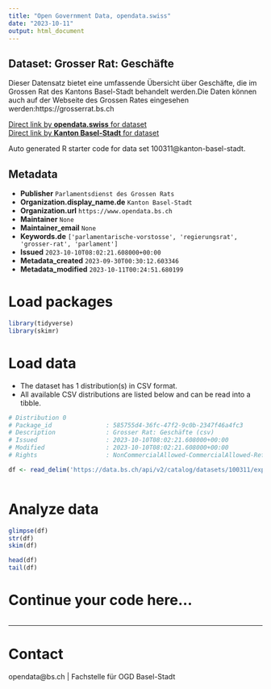 ```yaml
---
title: "Open Government Data, opendata.swiss"
date: "2023-10-11"
output: html_document
---
```


## Dataset: Grosser Rat: Geschäfte

Dieser Datensatz bietet eine umfassende Übersicht über Geschäfte, die im Grossen Rat des Kantons Basel-Stadt behandelt werden.Die Daten können auch auf der Webseite des Grossen Rates eingesehen werden:https://grosserrat.bs.ch

[Direct link by **opendata.swiss** for dataset](https://opendata.swiss/de/dataset/grosser-rat-geschafte)<br>
[Direct link by **Kanton Basel-Stadt** for dataset](https://data.bs.ch/explore/dataset/100311/)

Auto generated R starter code for data set 100311@kanton-basel-stadt.

## Metadata

- **Publisher** `Parlamentsdienst des Grossen Rats`
- **Organization.display_name.de** `Kanton Basel-Stadt`
- **Organization.url** `https://www.opendata.bs.ch`
- **Maintainer** `None`
- **Maintainer_email** `None`
- **Keywords.de** `['parlamentarische-vorstosse', 'regierungsrat', 'grosser-rat', 'parlament']`
- **Issued** `2023-10-10T08:02:21.608000+00:00`
- **Metadata_created** `2023-09-30T00:30:12.603346`
- **Metadata_modified** `2023-10-11T00:24:51.680199`


# Load packages

```r

library(tidyverse)
library(skimr)

```

# Load data

-   The dataset has 1 distribution(s) in CSV format.
-   All available CSV distributions are listed below and can be read into a tibble.

```r

# Distribution 0
# Package_id               : 585755d4-36fc-47f2-9c0b-2347f46a4fc3
# Description              : Grosser Rat: Geschäfte (csv)
# Issued                   : 2023-10-10T08:02:21.608000+00:00
# Modified                 : 2023-10-10T08:02:21.608000+00:00
# Rights                   : NonCommercialAllowed-CommercialAllowed-ReferenceRequired

df <- read_delim('https://data.bs.ch/api/v2/catalog/datasets/100311/exports/csv')



```

# Analyze data

```r

glimpse(df)
str(df)
skim(df)

head(df)
tail(df)

```

# Continue your code here...

```r

```

------------------------------------------------------------------------

# Contact

opendata@bs.ch | Fachstelle für OGD Basel-Stadt
